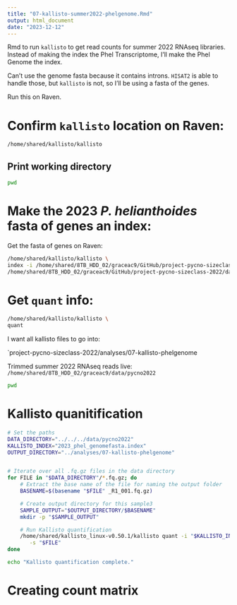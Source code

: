 ```yaml
---
title: "07-kallisto-summer2022-phelgenome.Rmd"
output: html_document
date: "2023-12-12"
---
```

Rmd to run `kallisto` to get read counts for summer 2022 RNAseq libraries. Instead of making the index the Phel Transcriptome, I'll make the Phel Genome the index. 

Can't use the genome fasta because it contains introns. `HISAT2` is able to handle those, but `kallisto` is not, so I'll be using a fasta of the genes. 

Run this on Raven. 

# Confirm `kallisto` location on Raven:
```bash
/home/shared/kallisto/kallisto
```

## Print working directory
```bash
pwd
```

# Make the 2023 *P. helianthoides* fasta of genes an index:
Get the fasta of genes on Raven: 


```bash
/home/shared/kallisto/kallisto \
index -i /home/shared/8TB_HDD_02/graceac9/GitHub/project-pycno-sizeclass-2022/code/2023_phel_genomefasta.index \
/home/shared/8TB_HDD_02/graceac9/GitHub/project-pycno-sizeclass-2022/data/augustus.hints.codingseq
```

# Get `quant` info:

```bash
/home/shared/kallisto/kallisto \
quant
```


I want all kallisto files to go into: 

`project-pycno-sizeclass-2022/analyses/07-kallisto-phelgenome

Trimmed summer 2022 RNAseq reads live: `/home/shared/8TB_HDD_02/graceac9/data/pycno2022`

```bash
pwd
```

# Kallisto quanitification 

```bash
# Set the paths
DATA_DIRECTORY="../../../data/pycno2022"
KALLISTO_INDEX="2023_phel_genomefasta.index"
OUTPUT_DIRECTORY="../analyses/07-kallisto-phelgenome"


# Iterate over all .fq.gz files in the data directory
for FILE in "$DATA_DIRECTORY"/*.fq.gz; do
    # Extract the base name of the file for naming the output folder
    BASENAME=$(basename "$FILE" _R1_001.fq.gz)

    # Create output directory for this sample3
    SAMPLE_OUTPUT="$OUTPUT_DIRECTORY/$BASENAME"
    mkdir -p "$SAMPLE_OUTPUT"

    # Run Kallisto quantification
    /home/shared/kallisto_linux-v0.50.1/kallisto quant -i "$KALLISTO_INDEX" -o "$SAMPLE_OUTPUT" \
       -s "$FILE"
done

echo "Kallisto quantification complete."
```




# Creating count matrix 




